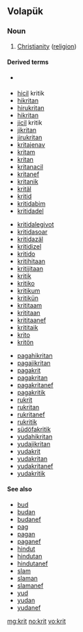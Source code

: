 {{also|krít}}
==Volapük==

===Noun===
{{head|vo|noun}}

# [[Christianity]] ([[religion]])

====Derived terms====
{{rel-top3|Terms derived from ''krit''}}
* {{l|vo|cil}} {{l|vo|kritik}}
* [[hicil]] kritik
* [[hikritan]]
* [[hirukritan]]
* [[hikritan]]
* [[jicil]] kritik
* [[jikritan]]
* [[jirukritan]]
* [[kritajenav]]
* [[kritam]]
* [[kritan]]
* [[kritanacil]]
* [[kritanef]]
* [[kritanik]]
* [[kritäl]]
* [[kritid]]
* [[kritidabim]]
* [[kritidadel]]
{{rel-mid3}}
* [[kritidalegivot]]
* [[kritidasoar]]
* [[kritidazäl]]
* [[kritidizel]]
* [[kritido]]
* [[kritihitaan]]
* [[kritijitaan]]
* [[kritik]]
* [[kritiko]]
* [[kritikum]]
* [[kritikün]]
* [[krititaam]]
* [[krititaan]]
* [[krititaanef]]
* [[krititaik]]
* [[krito]]
* [[kritön]]
{{rel-mid3}}
* [[pagahikritan]]
* [[pagajikritan]]
* [[pagakrit]]
* [[pagakritan]]
* [[pagakritanef]]
* [[pagakritik]]
* [[rukrit]]
* [[rukritan]]
* [[rukritanef]]
* [[rukritik]]
* [[südöfakritik]]
* [[yudahikritan]]
* [[yudajikritan]]
* [[yudakrit]]
* [[yudakritan]]
* [[yudakritanef]]
* [[yudakritik]]
{{rel-bottom}}

====See also====
* [[bud]]
* [[budan]]
* [[budanef]]
* [[pag]]
* [[pagan]]
* [[paganef]]
* [[hindut]]
* [[hindutan]]
* [[hindutanef]]
* [[slam]]
* [[slaman]]
* [[slamanef]]
* [[yud]]
* [[yudan]]
* [[yudanef]]

[[mg:krit]]
[[no:krit]]
[[vo:krit]]